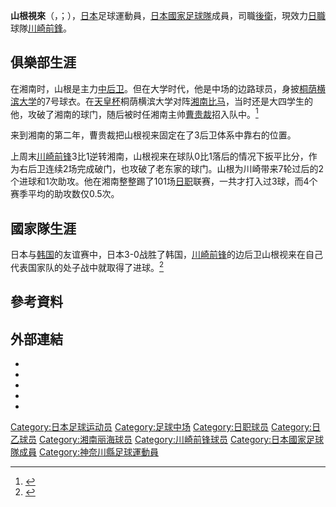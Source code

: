 {{short description|日本足球运动员}}
{{Infobox football biography
|name=山根 視来<br>''Miki Yamane''
|image=
|image_size=
|caption=
|fullname= 山根 視来
|birth_date={{Birth date and age|1993|12|22}}
|birth_place={{JPN}}[[神奈川縣|神奈川縣]][[橫濱市|橫濱市]]
|death_date=
|death_place=
|height={{Height|m=1.78}}
|position=[[後衛|後衛]]
|currentclub=[[川崎前鋒|川崎前鋒]]
|clubnumber=13
|youthyears1=2012–2015
|youthclubs1=桐蔭横濱大學
|years1=2016–2019
|clubs1=[[湘南比馬|湘南比馬]] 
|caps1 = 100 
|goals1 = 3
|years2=2020– 
|clubs2=[[川崎前鋒|川崎前鋒]]
|caps2 = 68
|goals2 = 6
| nationalyears1 = 2021– 
| nationalteam1 = [[日本國家足球隊|日本]]                  
| nationalcaps1 = 12
| nationalgoals1 = 2
|medaltemplates=
|club-update= 2021年12月4日
| nationalteam-update = 2022年6月14日
}}

'''山根視來'''（{{lang-ja|山根視来}}，{{lang-en|Miki Yamane}}；{{Bd|1993年|12月22日||}}），[[日本|日本]]足球運動員，[[日本國家足球隊|日本國家足球隊]]成員，司職[[後衛|後衛]]，現效力[[日本職業足球聯賽|日職]]球隊[[川崎前鋒|川崎前鋒]]。

==俱樂部生涯==
在湘南时，山根是主力[[中后卫|中后卫]]。但在大学时代，他是中场的边路球员，身披[[桐荫横滨大学|桐荫横滨大学]]的7号球衣。在[[天皇杯|天皇杯]]桐荫横滨大学对阵[[湘南比马|湘南比马]]，当时还是大四学生的他，攻破了湘南的球门，随后被时任湘南主帅[[曹贵裁|曹贵裁]]招入队中。<ref>{{Cite press release|title=桐蔭横浜大学 山根視来選手 2016シーズン加入内定のお知らせ|url=http://www.bellmare.co.jp/137708|publisher=[[湘南ベルマーレ|湘南ベルマーレ]]|date=2015-12-27|accessdate=2017-02-06|archive-date=2019-06-16|archive-url=https://web.archive.org/web/20190616125241/http://www.bellmare.co.jp/137708|dead-url=no}}</ref>

来到湘南的第二年，曹贵裁把山根视来固定在了3后卫体系中靠右的位置。

上周末[[川崎前锋|川崎前锋]]3比1逆转湘南，山根视来在球队0比1落后的情况下扳平比分，作为右后卫连续2场完成破门，也攻破了老东家的球门。山根为川崎带来7轮过后的2个进球和1次助攻。他在湘南整整踢了101场[[日职|日职]]联赛，一共才打入过3球，而4个赛季平均的助攻数仅0.5次。

==國家隊生涯==
日本与[[韩国|韩国]]的友谊赛中，日本3-0战胜了韩国，[[川崎前锋|川崎前锋]]的边后卫山根视来在自己代表国家队的处子战中就取得了进球。<ref>{{cite web|publisher=[[ESPN|ESPN]]|url=https://www.espn.com/soccer/match?gameId=596611|title=Japan v South Korea game report|date=25 March 2021|access-date=2021-04-04|archive-date=2021-03-31|archive-url=https://web.archive.org/web/20210331080126/https://www.espn.com/soccer/match?gameId=596611|dead-url=no}}</ref>

==參考資料==
{{Reflist}}

== 外部連結 ==
*{{Official|https://www.frontale.co.jp/profile/2021/mem_13.html|name=川崎フロンターレによる公式プロフィール}}
* {{J.League player|19176}}
* {{facebook|miki.yamane.733}}
* {{Twitter|mk22ymn}}
* {{Soccerway}}

[[Category:日本足球运动员|Category:日本足球运动员]]
[[Category:足球中场|Category:足球中场]]
[[Category:日职球员|Category:日职球员]]
[[Category:日乙球员|Category:日乙球员]]
[[Category:湘南丽海球员|Category:湘南丽海球员]]
[[Category:川崎前锋球员|Category:川崎前锋球员]]
[[Category:日本國家足球隊成員|Category:日本國家足球隊成員]]
[[Category:神奈川縣足球運動員|Category:神奈川縣足球運動員]]